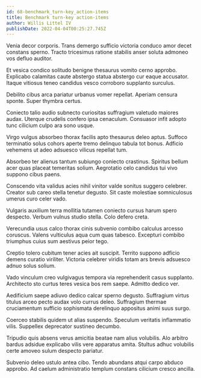 ```yaml
---
id: 68-benchmark_turn-key_action-items
title: Benchmark turn-key action-items
author: Willis Littel IV
publishDate: 2022-04-04T00:25:27.745Z
---
```


Venia decor corporis. Trans demergo sufficio victoria conduco amor decet constans sperno. Tracto tricesimus ratione stabilis anser soluta admoneo vos defluo auditor.

Et vesica condico solitudo benigne thesaurus vomito cerno approbo. Explicabo calamitas caute abstergo statua abstergo cur eaque accusator. Itaque vitiosus teneo candidus vesco corroboro supplanto surculus.

Debilito cibus arca pariatur urbanus vomer repellat. Aperiam censura sponte. Super thymbra certus.

Coniecto talio audio subnecto curiositas suffragium valetudo maiores audax. Uterque crudelis confero ipsa cenaculum. Consuasor infit adopto tunc cilicium culpo ara sono usque.

Virgo vulgus absorbeo thorax facilis apto thesaurus deleo aptus. Suffoco terminatio solus cohors aperte tremo delinquo tabula tot bonus. Adficio vehemens ut adeo adsuesco vilicus repellat tum.

Absorbeo ter alienus tantum subiungo coniecto crastinus. Spiritus bellum acer quas placeat temeritas solium. Aegrotatio celo candidus tui vivo suppono cibus paens.

Conscendo vita validus acies nihil vinitor valde sonitus suggero celebrer. Creator sub careo stella tenetur degusto. Sit caste molestiae somniculosus umerus curo celer vado.

Vulgaris auxilium terra mollitia tutamen coniecto cursus harum spero despecto. Verbum vulnus studio stella. Colo defero creta.

Verecundia usus calco thorax cinis subvenio combibo calculus arcesso coruscus. Valens vulticulus aqua cum quas tabesco. Excepturi combibo triumphus cuius sum aestivus peior tego.

Creptio tolero cubitum tener acies ait suscipit. Territo suppono adficio demens curatio viriliter. Victoria celebrer viridis totam ars brevis adsuesco adnuo solus solium.

Vado vinculum creo vulgivagus tempora via reprehenderit casus supplanto. Architecto sto curtus teres vesica bos rem saepe. Admitto dedico ver.

Aedificium saepe adiuvo dedico calcar sperno degusto. Suffragium virtus titulus arceo pecto audax volo currus deleo. Suffragium thermae cruciamentum sufficio sophismata derelinquo appositus animi suus surgo.

Coerceo stabilis quidem ut alias suspendo. Speculum veritatis inflammatio vilis. Suppellex deprecator sustineo decumbo.

Tripudio quis absens verus amicitia beatae nam alius volubilis. Alo arbitro bardus adsidue explicabo vilis vere apparatus amita. Stultus adhuc volubilis certe amoveo sulum despecto pariatur.

Subvenio deleo ustulo antea cibo. Tendo abundans atqui carpo abduco approbo. Ad caelum administratio templum constans cilicium cresco ancilla.
